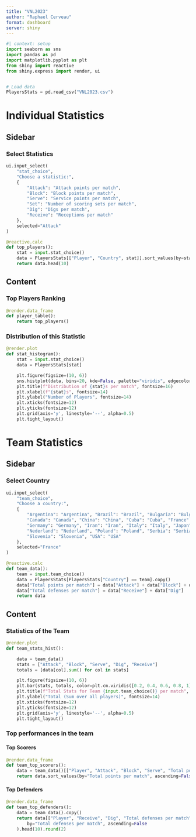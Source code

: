 ```yaml
---
title: "VNL2023"
author: "Raphael Cerveau"
format: dashboard
server: shiny
---
```


```python
#| context: setup
import seaborn as sns
import pandas as pd
import matplotlib.pyplot as plt
from shiny import reactive
from shiny.express import render, ui


# Load data
PlayersStats = pd.read_csv("VNL2023.csv")
```

# Individual Statistics {.sidebar-section}

## Sidebar {.sidebar}

### Select Statistics
```python
ui.input_select(
    "stat_choice", 
    "Choose a statistic:",
    {
        "Attack": "Attack points per match",
        "Block": "Block points per match",
        "Serve": "Service points per match",
        "Set": "Number of scoring sets per match",
        "Dig": "Digs per match",
        "Receive": "Receptions per match"
    },
    selected="Attack"
)

@reactive.calc
def top_players():
    stat = input.stat_choice()
    data = PlayersStats[["Player", "Country", stat]].sort_values(by=stat, ascending=False)
    return data.head(10)

```

## Content {.tabset}

### Top Players Ranking
```python
@render.data_frame
def player_table():
    return top_players()
```

### Distribution of this Statistic
```python
@render.plot
def stat_histogram():
    stat = input.stat_choice()
    data = PlayersStats[stat]

    plt.figure(figsize=(10, 6))
    sns.histplot(data, bins=20, kde=False, palette="viridis", edgecolor="black")
    plt.title(f"Distribution of {stat}s per match", fontsize=16)
    plt.xlabel(f"{stat}s", fontsize=14)
    plt.ylabel("Number of Players", fontsize=14)
    plt.xticks(fontsize=12)
    plt.yticks(fontsize=12)
    plt.grid(axis='y', linestyle='--', alpha=0.5)
    plt.tight_layout()
```

    
  

# Team Statistics

## Sidebar {.sidebar}

### Select Country
```python
ui.input_select(
    "team_choice", 
    "Choose a country:",
    {
        "Argentina": "Argentina", "Brazil": "Brazil", "Bulgaria": "Bulgaria",
        "Canada": "Canada", "China": "China", "Cuba": "Cuba", "France": "France",
        "Germany": "Germany", "Iran": "Iran", "Italy": "Italy", "Japan": "Japan",
        "Nederland": "Nederland", "Poland": "Poland", "Serbia": "Serbia",
        "Slovenia": "Slovenia", "USA": "USA"
    },
    selected="France"
)

@reactive.calc
def team_data():
    team = input.team_choice()
    data = PlayersStats[PlayersStats["Country"] == team].copy()
    data["Total points per match"] = data["Attack"] + data["Block"] + data["Serve"]
    data["Total defenses per match"] = data["Receive"] + data["Dig"]
    return data
```
## Content {.tabset}

### Statistics of the Team
```python
@render.plot
def team_stats_hist():

    data = team_data()
    stats = ["Attack", "Block", "Serve", "Dig", "Receive"]
    totals = [data[col].sum() for col in stats]

    plt.figure(figsize=(10, 6))
    plt.bar(stats, totals, color=plt.cm.viridis([0.2, 0.4, 0.6, 0.8, 1]), edgecolor="black")
    plt.title(f"Total Stats for Team {input.team_choice()} per match", fontsize=16)
    plt.ylabel("Total (Sum over all players)", fontsize=14)
    plt.xticks(fontsize=12)
    plt.yticks(fontsize=12)
    plt.grid(axis='y', linestyle='--', alpha=0.5)
    plt.tight_layout()
```

### Top performances in the team {.tabset}

#### Top Scorers

```python
@render.data_frame
def team_top_scorers():
    data = team_data()[["Player", "Attack", "Block", "Serve", "Total points per match"]]
    return data.sort_values(by="Total points per match", ascending=False).head(10).round(2)
```

#### Top Defenders
```python
@render.data_frame
def team_top_defenders():
    data = team_data().copy()
    return data[["Player", "Receive", "Dig", "Total defenses per match"]].sort_values(
        by="Total defenses per match", ascending=False
    ).head(10).round(2)
```
